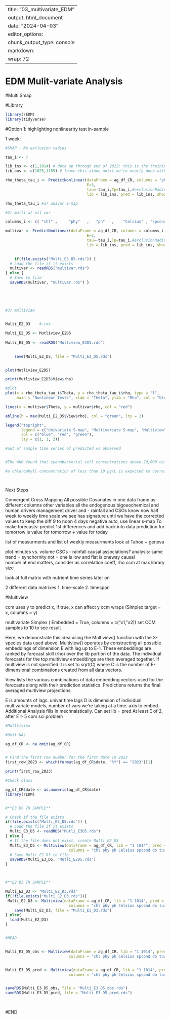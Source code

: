 
---
title: "03_multivariate_EDM"
output: html_document
date: "2024-04-03"
editor_options: 
  chunk_output_type: console
  markdown: 
    wrap: 72
---


# EDM Mulit-variate Analysis 

#Multi Smap

#Library
```{r}

library(rEDM)
library(tidyverse)

```

#Option 1: highlighting nonlinearity test in-sample 

1 week:

```{r}
#SMAP - No exclusion radius 

tau_i <- 7

lib_ins <- c(1,1014) # data up through end of 2022; this is the training set
lib_oos <- c(1025,1189) # leave this alone until we're nearly done with the project

rho_theta_tau_i <- PredictNonlinear(dataFrame = ag_df_CR, columns = "phy", target = "phy",
                                    E=3,
                                    tau=-tau_i,Tp=tau_i,#exclusionRadius = tau_i,
                                    lib = lib_ins, pred = lib_ins, showPlot = TRUE) #lib train, #pred is pred 


```

```{r}

rho_theta_tau_i #1) univar S-map

#2) multi w/ all var

columns_i <- c( "chl" ,     "phy"   ,   "ph"   ,    "Celsius" , "spcond" ,  "do" ,      "turb"  ,   "Salinity" , "sin_season")

multivar <- PredictNonlinear(dataFrame = ag_df_CR, columns = columns_i , target = "phy",
                                    E=3,
                                    tau=-tau_i,Tp=tau_i,#exclusionRadius = tau_i,
                                    lib = lib_ins, pred = lib_ins, showPlot = TRUE, embedded = TRUE) #lib train, #pred is pred 

 
    if(file.exists("Multi_E3_D5.rds")) {
  # Load the file if it exists
  multivar <- readRDS("multivar.rds")
} else {
  # Save to file
  saveRDS(multivar, "multivar.rds") }

    
    
    
    
#3) multiview


Multi_E2_D3    #.rds

Multi_E2_D5 <- Mutliview_E2D5
  
Multi_E3_D5 <- readRDS("Multiview_E3D5.rds")

  
    save(Multi_E2_D5, file = "Multi_E2_D5.rds")


plot(Mutliview_E2D5)

print(Mutliview_E2D5$View$rho)

#plot
plot(x = rho_theta_tau_i$Theta, y = rho_theta_tau_i$rho, type = "l",
     main = "Nonlinear Tests", xlab = "Theta", ylab = "Rho", col = "blue", ylim = c(0, 1))

lines(x = multivar$Theta, y = multivar$rho, col = "red")

abline(h = max(Multi_E2_D5$View$rho), col = "green", lty = 2)

legend("topright", 
       legend = c("Univariate S-map", "Multivariate S-map", "Multiview"),
       col = c("blue", "red", "green"), 
       lty = c(1, 1, 2))


```


```{r}

#out of sample time series of predicted vs observed 


#The WHO found that cyanobacterial cell concentrations above 20,000 cells per ml are associated with “short term adverse health outcomes.

#a chlorophyll concentration of less than 10 μg/L is expected to correspond to a low probability of adverse health effects




```


Next Steps

Convergent Cross Mapping All possible Covariates in one data frame as
different columns other variables all the endogenous bigoeochemical and
human drivers management driver and - rainfall and CSOs know now half
week to weekly time scale we see has signature until we have the
corrected values to keep the diff 9 to noon 4 days negative auto, use
linear s-map To make forecasts: predict 1st differences and add back
into data prediction for tomorrow is value for tomorrow + value for
today

list of measurments and list of weekly measurments look at Tahoe +
geneva

plot minutes vs. volume CSOs - rainfall causal associations? analysis:
same trend = synchornity not = one is low and flat is oneway causal\
number at end matters, consider as correlation coeff, rho ccm at max
library size

look at full matrix with nutrient time series later on

2 different data matrixes 1. time-scale 2. timespan

#Multiview


ccm uses y to predict x, if true, x can affect y ccm wraps (Simplex
target = x, columns = y)

multivariate Simplex ( Embedded = True, columns = c("x1, "x2)) set CCM
samples to 10 to see result

Here, we demonstrate this idea using the Multiview() function with the
3-species data used above. Multiview() operates by constructing all
possible embeddings of dimension E with lag up to E-1. These embeddings
are ranked by forecast skill (rho) over the lib portion of the data. The
individual forecasts for the top multiview embeddings are then averaged
together. If multiview is not specified it is set to sqrt(C) where C is
the number of E-dimensional combinations created from all data vectors.

View lists the various combinations of data embedding vectors used for
the forecasts along with their prediction statistics. Predictions
returns the final averaged multiview projections.

E is amounts of lags. univar time lags D is dimension of individual
multivariate models, number of vars we're taking at a time. axis to
embed. Additional Analysis fills in mechnaistically. Can set lib = pred
At least E of 2, after E \> 5 com sci problem



```{r}


#Mutltiview

#Omit NAs 

ag_df_CR <- na.omit(ag_df_CR)


# Find the first row number for the first date in 2023
first_row_2023 <- which(format(ag_df_CR$date, "%Y") == "2023")[1]

print(first_row_2023)

#Check class

ag_df_CR$date <- as.numeric(ag_df_CR$date)
library(rEDM)


#**E3 D5 IN SAMPLE**

# Check if the file exists
if(file.exists("Multi_E3_D5.rds")) {
  # Load the file if it exists
  Multi_E3_D5 <- readRDS("Mutli_E3D5.rds")
} else {
  # If the file does not exist, create Multi_E2_D3
  Multi_E3_D5 <- Multiview(dataFrame = ag_df_CR, lib = "1 1014", pred = "1 1014", E =3, D=5,
                            columns = "chl phy ph Celsius spcond do turb Salinity sin_season", target = "phy")
  # Save Multi_E2_D3 to file
  saveRDS(Multi_E3_D5, "Mutli_E2D5.rds")
}



#**E2 D3 IN SAMPLE**

Multi_E2_D3 <- "Multi_E2_D3.rds"
if(!file.exists("Multi_E2_D3.rds")){
 Multi_E2_D3 <- Multiview(dataFrame = ag_df_CR, lib = "1 1014", pred = "1 1014", E = 2, D=3,
                            columns = "chl phy ph Celsius spcond do turb Salinity sin_season", target = "phy")
    save(Multi_E2_D3, file = "Multi_E2_D3.rds")
} else{
  load(Multi_E2_D3)
}


#HEAD


Multi_E3_D5_obs <- Multiview(dataFrame = ag_df_CR, lib = "1 1014", pred = "1 1014", E =3, D=5,
                            columns = "chl phy ph Celsius spcond do turb Salinity sin_season", target = "phy")


Multi_E3_D5_pred <- Multiview(dataFrame = ag_df_CR, lib = "1 1014", pred = "1 1189", E =3, D=5,
                            columns = "chl phy ph Celsius spcond do turb Salinity sin_season", target = "phy")


saveRDS(Multi_E3_D5_obs, file = "Multi_E3_D5_obs.rds")
saveRDS(Multi_E3_D5_pred, file = "Multi_E3_D5_pred.rds")
  
  

```





#END




